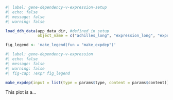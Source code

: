 ```r
#| label: gene-dependency-v-expression-setup
#| echo: false
#| message: false
#| warning: false

load_ddh_data(app_data_dir, #defined in setup
              object_name = c("achilles_long", "expression_long", "expression_names"))

fig_legend <- 'make_legend(fun = "make_expdep")'
```

```r
#| label: gene-dependency-v-expression
#| echo: false
#| message: false
#| warning: false
#| fig-cap: !expr fig_legend

make_expdep(input = list(type = params$type, content = params$content))

```
This plot is a...